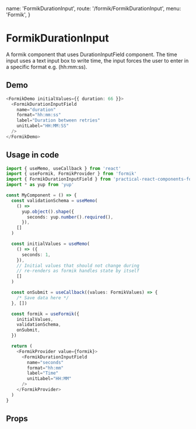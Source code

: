   name: 'FormikDurationInput',
  route: '/formik/FormikDurationInput',
  menu: 'Formik',
}

# FormikDurationInput

A formik component that uses DurationInputField component.
The time input uses a text input box to write time, the input forces the
user to enter in a specific format e.g. (hh:mm:ss).

## Demo

```typescript type="demo"
<FormikDemo initialValues={{ duration: 66 }}>
  <FormikDurationInputField
    name="duration"
    format="hh:mm:ss"
    label="Duration between retries"
    unitLabel="HH:MM:SS"
  />
</FormikDemo>
```

## Usage in code

```typescript
import { useMemo, useCallback } from 'react'
import { useFormik, FormikProvider } from 'formik'
import { FormikDurationInputField } from 'practical-react-components-formik'
import * as yup from 'yup'

const MyComponent = () => {
  const validationSchema = useMemo(
    () =>
      yup.object().shape({
        seconds: yup.number().required(),
      }),
    []
  )

  const initialValues = useMemo(
    () => ({
      seconds: 1,
    }),
    // Initial values that should not change during
    // re-renders as formik handles state by itself
    []
  )

  const onSubmit = useCallback((values: FormikValues) => {
    /* Save data here */
  }, [])

  const formik = useFormik({
    initialValues,
    validationSchema,
    onSubmit,
  })

  return (
    <FormikProvider value={formik}>
      <FormikDurationInputField
        name="seconds"
        format="hh:mm"
        label="Time"
        unitLabel="HH:MM"
      />
    </FormikProvider>
  )
}
```

## Props

<Props of="FormikDurationInput" />
